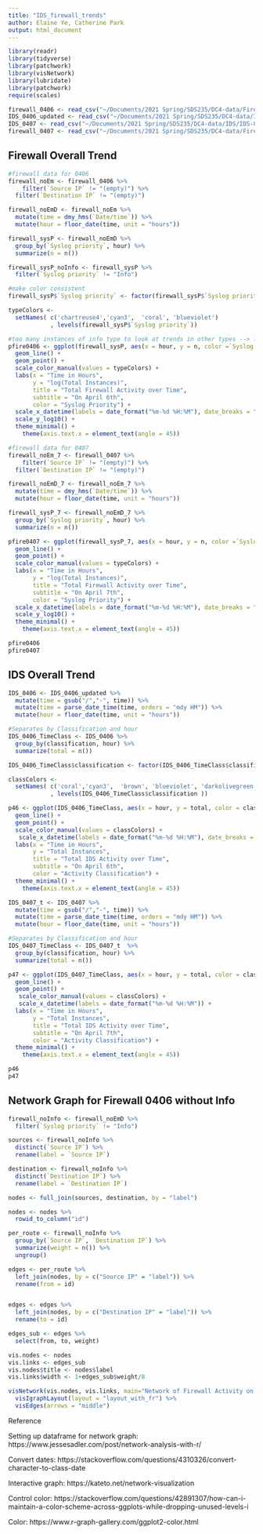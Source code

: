 ```yaml
---
title: "IDS_firewall_trends"
author: Elaine Ye, Catherine Park 
output: html_document
---
```


```r
library(readr)
library(tidyverse)
library(patchwork)
library(visNetwork)
library(lubridate)
library(patchwork)
require(scales)

firewall_0406 <- read_csv("~/Documents/2021 Spring/SDS235/DC4-data/Firewall/Firewall-04062012.csv")
IDS_0406_updated <- read_csv("~/Documents/2021 Spring/SDS235/DC4-data/IDS/IDS-0406-updated.csv")
IDS_0407 <- read_csv("~/Documents/2021 Spring/SDS235/DC4-data/IDS/IDS-0407.csv")
firewall_0407 <- read_csv("~/Documents/2021 Spring/SDS235/DC4-data/Firewall/Firewall-04072012.csv")
```


## Firewall Overall Trend 
```r
#firewall data for 0406 
firewall_noEm <- firewall_0406 %>%
    filter(`Source IP` != "(empty)") %>%
  filter(`Destination IP` != "(empty)")

firewall_noEmD <- firewall_noEm %>%
  mutate(time = dmy_hms(`Date/time`)) %>%
  mutate(hour = floor_date(time, unit = "hours"))

firewall_sysP <- firewall_noEmD %>%
  group_by(`Syslog priority`, hour) %>%
  summarize(n = n())

firewall_sysP_noInfo <- firewall_sysP %>%
  filter(`Syslog priority` != "Info")

#make color consistent 
firewall_sysP$`Syslog priority` <- factor(firewall_sysP$`Syslog priority`, levels = c("Critical", "Info", "Warning", "Error"))

typeColors <-
  setNames( c('chartreuse4','cyan3',  'coral', 'blueviolet')
            , levels(firewall_sysP$`Syslog priority`))

#too many instances of info type to look at trends in other types --> log y 
pfire0406 <- ggplot(firewall_sysP, aes(x = hour, y = n, color =`Syslog priority`)) +
  geom_line() +
  geom_point() +
  scale_color_manual(values = typeColors) + 
  labs(x = "Time in Hours",
       y = "log(Total Instances)",
       title = "Total Firewall Activity over Time",
       subtitle = "On April 6th",
       color = "Syslog Priority") + 
  scale_x_datetime(labels = date_format("%m-%d %H:%M"), date_breaks = "3 hours") +
  scale_y_log10() +
  theme_minimal() +
    theme(axis.text.x = element_text(angle = 45)) 
```

```r
#firewall data for 0407
firewall_noEm_7 <- firewall_0407 %>%
    filter(`Source IP` != "(empty)") %>%
  filter(`Destination IP` != "(empty)")

firewall_noEmD_7 <- firewall_noEm_7 %>%
  mutate(time = dmy_hms(`Date/time`)) %>%
  mutate(hour = floor_date(time, unit = "hours"))

firewall_sysP_7 <- firewall_noEmD_7 %>%
  group_by(`Syslog priority`, hour) %>%
  summarize(n = n())

pfire0407 <- ggplot(firewall_sysP_7, aes(x = hour, y = n, color =`Syslog priority` , group = `Syslog priority`)) +
  geom_line() +
  geom_point() +
  scale_color_manual(values = typeColors) + 
  labs(x = "Time in Hours",
       y = "log(Total Instances)",
       title = "Total Firewall Activity over Time",
       subtitle = "On April 7th",
       color = "Syslog Priority") + 
  scale_x_datetime(labels = date_format("%m-%d %H:%M"), date_breaks = "3 hours") +
  scale_y_log10() +
  theme_minimal() +
    theme(axis.text.x = element_text(angle = 45)) 

pfire0406
pfire0407
```

## IDS Overall Trend
```r
IDS_0406 <- IDS_0406_updated %>%
  mutate(time = gsub("/","-", time)) %>%
  mutate(time = parse_date_time(time, orders = "mdy HM")) %>%
  mutate(hour = floor_date(time, unit = "hours"))

#Separates by Classification and hour
IDS_0406_TimeClass <- IDS_0406 %>% 
  group_by(classification, hour) %>% 
  summarize(total = n())

IDS_0406_TimeClass$classification <- factor(IDS_0406_TimeClass$classification, levels = c("Generic Protocol Command Decode", "Misc activity", "Potential Corporate Privacy Violation", "Attempted Information Leak", "Potentially Bad Traffic"))

classColors <-
  setNames( c('coral','cyan3',  'brown', 'blueviolet', 'darkolivegreen')
            , levels(IDS_0406_TimeClass$classification ))

p46 <- ggplot(IDS_0406_TimeClass, aes(x = hour, y = total, color = classification)) +
  geom_line() +
  geom_point() +
  scale_color_manual(values = classColors) + 
   scale_x_datetime(labels = date_format("%m-%d %H:%M"), date_breaks = "3 hours") +
  labs(x = "Time in Hours",
       y = "Total Instances",
       title = "Total IDS Activity over Time",
       subtitle = "On April 6th",
       color = "Activity Classification") +
  theme_minimal() +
    theme(axis.text.x = element_text(angle = 45)) 

IDS_0407_t <- IDS_0407 %>%
  mutate(time = gsub("/","-", time)) %>%
  mutate(time = parse_date_time(time, orders = "mdy HM")) %>%
  mutate(hour = floor_date(time, unit = "hours"))

#Separates by Classification and hour
IDS_0407_TimeClass <- IDS_0407_t  %>% 
  group_by(classification, hour) %>% 
  summarize(total = n())

p47 <- ggplot(IDS_0407_TimeClass, aes(x = hour, y = total, color = classification, group = classification)) +
  geom_line() +
  geom_point() +
   scale_color_manual(values = classColors) +
   scale_x_datetime(labels = date_format("%m-%d %H:%M")) +
  labs(x = "Time in Hours",
       y = "Total Instances",
       title = "Total IDS Activity over Time",
       subtitle = "On April 7th",
       color = "Activity Classification") +
  theme_minimal() +
    theme(axis.text.x = element_text(angle = 45)) 

p46
p47
```

## Network Graph for Firewall 0406 without Info 
```r
firewall_noInfo <- firewall_noEmD %>%
  filter(`Syslog priority` != "Info") 

sources <- firewall_noInfo %>%
  distinct(`Source IP`) %>%
  rename(label = `Source IP`)

destination <- firewall_noInfo %>%
  distinct(`Destination IP`) %>%
  rename(label = `Destination IP`)

nodes <- full_join(sources, destination, by = "label")

nodes <- nodes %>% 
  rowid_to_column("id")

per_route <- firewall_noInfo %>%
  group_by(`Source IP`, `Destination IP`) %>%
  summarize(weight = n()) %>%
  ungroup()

edges <- per_route %>% 
  left_join(nodes, by = c("Source IP" = "label")) %>% 
  rename(from = id)


edges <- edges %>% 
  left_join(nodes, by = c("Destination IP" = "label")) %>% 
  rename(to = id)

edges_sub <- edges %>%
  select(from, to, weight) 

vis.nodes <- nodes
vis.links <- edges_sub
vis.nodes$title <- nodes$label
vis.links$width <- 1+edges_sub$weight/8

visNetwork(vis.nodes, vis.links, main="Network of Firewall Activity on April 6th", submain="without Syslog Priority of Info") %>% 
  visIgraphLayout(layout = "layout_with_fr") %>% 
  visEdges(arrows = "middle")
```



Reference 

Setting up dataframe for network graph: https://www.jessesadler.com/post/network-analysis-with-r/

Convert dates: 
https://stackoverflow.com/questions/4310326/convert-character-to-class-date

Interactive graph: 
https://kateto.net/network-visualization

Control color: 
https://stackoverflow.com/questions/42891307/how-can-i-maintain-a-color-scheme-across-ggplots-while-dropping-unused-levels-i

Color: 
https://www.r-graph-gallery.com/ggplot2-color.html

